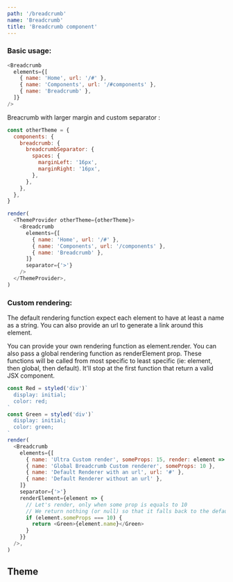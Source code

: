 ```yaml
---
path: '/breadcrumb'
name: 'Breadcrumb'
title: 'Breadcrumb component'
---
```


### Basic usage:

```js
<Breadcrumb
  elements={[
    { name: 'Home', url: '/#' },
    { name: 'Components', url: '/#components' },
    { name: 'Breadcrumb' },
  ]}
/>
```

Breacrumb with larger margin and custom separator :

```js
const otherTheme = {
  components: {
    breadcrumb: {
      breadcrumbSeparator: {
        spaces: {
          marginLeft: '16px',
          marginRight: '16px',
        },
      },
    },
  },
}

render(
  <ThemeProvider otherTheme={otherTheme}>
    <Breadcrumb
      elements={[
        { name: 'Home', url: '/#' },
        { name: 'Components', url: '/components' },
        { name: 'Breadcrumb' },
      ]}
      separator={'>'}
    />
  </ThemeProvider>,
)
```

### Custom rendering:

The default rendering function expect each element to have at least a name as a string.
You can also provide an url to generate a link around this element.

You can provide your own rendering function as element.render. You can also pass a global rendering function as renderElement prop.
These functions will be called from most specific to least specific (ie: element, then global, then default). It'll stop at the first function that return a valid JSX component.

```js
const Red = styled('div')`
  display: initial;
  color: red;
`
const Green = styled('div')`
  display: initial;
  color: green;
`
render(
  <Breadcrumb
    elements={[
      { name: 'Ultra Custom render', someProps: 15, render: element => <Red>{element.name}</Red> },
      { name: 'Global Breadcrumb Custom renderer', someProps: 10 },
      { name: 'Default Renderer with an url', url: '#' },
      { name: 'Default Renderer without an url' },
    ]}
    separator={'>'}
    renderElement={element => {
      // Let's render, only when some prop is equals to 10
      // We return nothing (or null) so that it falls back to the default renderer
      if (element.someProps === 10) {
        return <Green>{element.name}</Green>
      }
    }}
  />,
)
```

## Theme

<Theme name="breadcrumb" />
